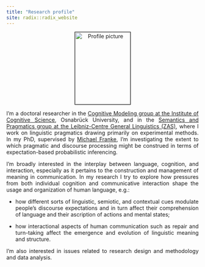 ```yaml
---
title: "Research profile"
site: radix::radix_website
---
```


<style>
body {
  text-align: justify}

h1 {
  text-align: center
}

.aligncenter {
    text-align: center;
}
</style>

<p class="aligncenter"><img src="images/profile.png" alt="Profile picture" align="middle" style="width:145px;height:190px;border:0.7px solid black;"></p>

I'm a doctoral researcher in the [Cognitive Modeling group at the Institute of Cognitive Science](https://www.ikw.uni-osnabrueck.de/en/research_groups/cognitive_modeling/home.html), Osnabrück University, and in the [Semantics and Pragmatics group at the Leibniz-Centre General Linguistics (ZAS)](https://www.leibniz-zas.de/en/research/research-areas/semantics-pragmatics), where I work on linguistic pragmatics drawing primarily on experimental methods. In my PhD, supervised by [Michael Franke](http://www.home.uni-osnabrueck.de/michfranke/index.html), I'm investigating the extent to which pragmatic and discourse processing might be construed in terms of expectation-based probabilistic inferencing.

I'm broadly interested in the interplay between language, cognition, and interaction, especially as it pertains to the construction and management of meaning in communication. In my research I try to explore how pressures from both individual cognition and communicative interaction shape the usage and organization of human language, e.g.:

* how different sorts of linguistic, semiotic, and contextual cues modulate people's discourse expectations and in turn affect their comprehension of language and their ascription of actions and mental states;

* how interactional aspects of human communication such as repair and turn-taking affect the emergence and evolution of linguistic meaning and structure.

I'm also interested in issues related to research design and methodology and data analysis.

